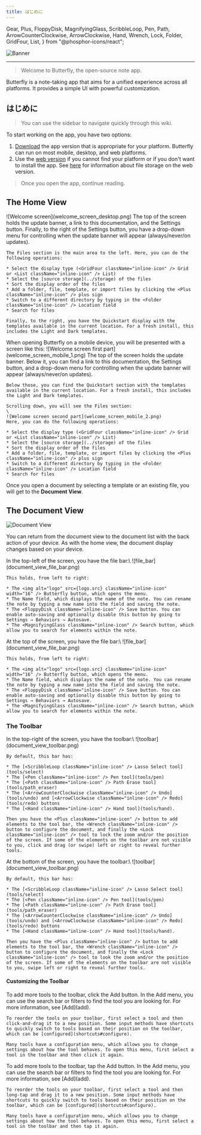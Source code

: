 ```yaml
---
title: はじめに
---
```


  Gear,
  Plus,
  FloppyDisk,
  MagnifyingGlass,
  ScribbleLoop,
  Pen,
  Path,
  ArrowCounterClockwise,
  ArrowClockwise,
  Hand,
  Wrench,
  Lock,
  Folder,
  GridFour,
  List,
} from "@phosphor-icons/react";

![Banner](/img/banner.png)

---

> Welcome to Butterfly, the open-source note app.

Butterfly is a note-taking app that aims for a unified experience across all platforms. It provides a simple UI with powerful customization.

## はじめに

> You can use the sidebar to navigate quickly through this wiki.

To start working on the app, you have two options:

1. [Download](/downloads) the app version that is appropriate for your platform. Butterfly can run on most mobile, desktop, and web platforms.
2. Use the [web version](https://web.butterfly.linwood.dev) if you cannot find your platform or if you don't want to install the app. See [here](storage#web) for information about file storage on the web version.

> Once you open the app, continue reading.

## The Home View

<Tabs syncKey="platform">
  <TabItem label="デスクトップ">
    ![Welcome screen](welcome_screen_desktop.png)
    The top of the screen holds the update banner, a link to this documentation, and the <Gear className="inline-icon" /> Settings button. Finally, to the right of the <Gear className="inline-icon" /> Settings button, you have a drop-down menu for controlling when the update banner will appear (always/never/on updates).

    The Files section is the main area to the left. Here, you can do the following operations:

    * Select the display type (<GridFour className="inline-icon" /> Grid or <List className="inline-icon" /> List)
    * Select the [source storage](../storage) of the files
    * Sort the display order of the files
    * Add a folder, file, template, or import files by clicking the <Plus className="inline-icon" /> plus sign
    * Switch to a different directory by typing in the <Folder className="inline-icon" /> Location field
    * Search for files

    Finally, to the right, you have the Quickstart display with the templates available in the current location. For a fresh install, this includes the Light and Dark templates.
  </TabItem>

  <TabItem label="モバイル">
    When opening Butterfly on a mobile device, you will be presented with a screen like this:
    ![Welcome screen first part](welcome_screen_mobile_1.png)
    The top of the screen holds the update banner. Below it, you can find a link to this documentation, the <Gear className="inline-icon" /> Settings button, and a drop-down menu for controlling when the update banner will appear (always/never/on updates).

    Below those, you can find the Quickstart section with the templates available in the current location. For a fresh install, this includes the Light and Dark templates.

    Scrolling down, you will see the Files section:
    \
    ![Welcome screen second part](welcome_screen_mobile_2.png)
    Here, you can do the following operations:

    * Select the display type (<GridFour className="inline-icon" /> Grid or <List className="inline-icon" /> List)
    * Select the [source storage](../storage) of the files
    * Sort the display order of the files
    * Add a folder, file, template, or import files by clicking the <Plus className="inline-icon" /> plus sign
    * Switch to a different directory by typing in the <Folder className="inline-icon" /> Location field
    * Search for files
  </TabItem>
</Tabs>

Once you open a document by selecting a template or an existing file, you will get to the **Document View**.

## The Document View

![Document View](@assets/img/main.png)

You can return from the document view to the document list with the back action of your device. As with the home view, the document display changes based on your device.

<Tabs syncKey="platform">
  <TabItem label="デスクトップ">
    In the top-left of the screen, you have the file bar:\
    ![file_bar](document_view_file_bar.png)

    This holds, from left to right:

    * The <img alt="logo" src={logo.src} className="inline-icon" width="16" /> Butterfly button, which opens the menu.
    * The Name field, which displays the name of the note. You can rename the note by typing a new name into the field and saving the note.
    * The <FloppyDisk className="inline-icon" /> Save button. You can enable auto-saving and optionally disable this button by going to Settings → Behaviors → Autosave.
    * The <MagnifyingGlass className="inline-icon" /> Search button, which allow you to search for elements within the note.
  </TabItem>

  <TabItem label="モバイル">
    At the top of the screen, you have the file bar:\
    ![file_bar](document_view_file_bar.png)

    This holds, from left to right:

    * The <img alt="logo" src={logo.src} className="inline-icon" width="16" /> Butterfly button, which opens the menu.
    * The Name field, which displays the name of the note. You can rename the note by typing a new name into the field and saving the note.
    * The <FloppyDisk className="inline-icon" /> Save button. You can enable auto-saving and optionally disable this button by going to Settings → Behaviors → Autosave.
    * The <MagnifyingGlass className="inline-icon" /> Search button, which allow you to search for elements within the note.
  </TabItem>
</Tabs>

### The Toolbar

<Tabs syncKey="platform">
  <TabItem label="デスクトップ">
    In the top-right of the screen, you have the toolbar:\
    ![toolbar](document_view_toolbar.png)

    By default, this bar has:

    * The [<ScribbleLoop className="inline-icon" /> Lasso Select tool](tools/select)
    * The [<Pen className="inline-icon" /> Pen tool](tools/pen)
    * The [<Path className="inline-icon" /> Path Erase tool](tools/path_eraser)
    * The [<ArrowCounterClockwise className="inline-icon" /> Undo](tools/undo) and [<ArrowClockwise className="inline-icon" /> Redo](tools/redo) buttons
    * The [<Hand className="inline-icon" /> Hand tool](tools/hand).

    Then you have the <Plus className="inline-icon" /> button to add elements to the tool bar, the <Wrench className="inline-icon" /> button to configure the document, and finally the <Lock className="inline-icon" /> tool to lock the zoom and/or the position of the screen. If some of the elements on the toolbar are not visible to you, click and drag (or swipe) left or right to reveal further tools.
  </TabItem>

  <TabItem label="モバイル">
    At the bottom of the screen, you have the toolbar:\
    ![toolbar](document_view_toolbar.png)

    By default, this bar has:

    * The [<ScribbleLoop className="inline-icon" /> Lasso Select tool](tools/select)
    * The [<Pen className="inline-icon" /> Pen tool](tools/pen)
    * The [<Path className="inline-icon" /> Path Erase tool](tools/path_eraser)
    * The [<ArrowCounterClockwise className="inline-icon" /> Undo](tools/undo) and [<ArrowClockwise className="inline-icon" /> Redo](tools/redo) buttons
    * The [<Hand className="inline-icon" /> Hand tool](tools/hand).

    Then you have the <Plus className="inline-icon" /> button to add elements to the tool bar, the <Wrench className="inline-icon" /> button to configure the document, and finally the <Lock className="inline-icon" /> tool to look the zoom and/or the position of the screen. If some of the elements on the toolbar are not visible to you, swipe left or right to reveal further tools.
  </TabItem>
</Tabs>

#### Customizing the Toolbar

<Tabs syncKey="platform">
  <TabItem label="デスクトップ">
    To add more tools to the toolbar, click the <Plus className="inline-icon" /> Add button. In the Add menu, you can use the search bar or filters to find the tool you are looking for. For more information, see [Add](add).

    To reorder the tools on your toolbar, first select a tool and then click-and-drag it to a new position. Some input methods have shortcuts to quickly switch to tools based on their position on the toolbar, which can be [configured](shortcuts#configure).

    Many tools have a configuration menu, which allows you to change settings about how the tool behaves. To open this menu, first select a tool in the toolbar and then click it again.
  </TabItem>

  <TabItem label="モバイル">
    To add more tools to the toolbar, tap the <Plus className="inline-icon" /> Add button. In the Add menu, you can use the search bar or filters to find the tool you are looking for. For more information, see [Add](add).

    To reorder the tools on your toolbar, first select a tool and then long-tap and drag it to a new position. Some input methods have shortcuts to quickly switch to tools based on their position on the toolbar, which can be [configured](shortcuts#configure).

    Many tools have a configuration menu, which allows you to change settings about how the tool behaves. To open this menu, first select a tool in the toolbar and then tap it again.
  </TabItem>
</Tabs>
